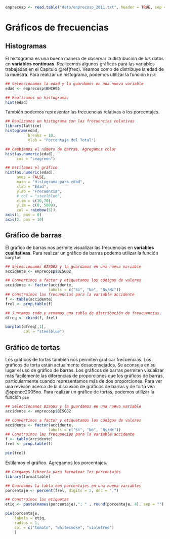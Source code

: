 ```r
enprecosp <- read.table("data/enprecosp_2011.txt", header = TRUE, sep = "|")
```

# Gráficos de frecuencias

## Histogramas

El histograma es una buena manera de observar la distribución de los datos en **variables contínuas**. Realicemos algunos gráficos para las variables trabajadas en el Capítulo \@ref(frec). Veamos como de distribuye la edad de la muestra. Para realizar un histograma, podemos utilizar la función `hist`

```r
## Seleccionamos la edad y la guardamos en una nueva variable
edad <- enprecosp$BHCH05

## Realizamos un histograma.
hist(edad)
```

También podemos representar las frecuencias relativas o los porcentajes.

```r
## Realizamos un histograma con las frecuencias relativas
library(lattice)
histogram(edad,
          breaks = 10,
          ylab = "Porcentaje del Total")

## Cambiamos el número de barras. Agregamos color
hist(as.numeric(edad),
     col = "seagreen")

## Estilamos el gráfico
hist(as.numeric(edad),
     axes = FALSE,
     main = "Histograma para edad",
     xlab = "Edad",
     ylab = "Frecuencia",
     # col = "steelblue",
     xlim = c(10,70),
     ylim = c(0, 5000),
     col = rainbow(5))
axis(1, pos = 0)
axis(2, pos = 10)
```

## Gráfico de barras

El gráfico de barras nos permite visualizar las frecuencias en **variables cualitativas**. Para realizar un gráfico de barras podemo utilizar la función `barplot`

```r
## Seleccionamos BISG02 y la guardamos en una nueva variable
accidente <- enprecosp$BISG02

## Convertimos a factor y etiquetamos los códigos de valores
accidente <- factor(accidente,
                   labels = c("Sí", "No", "Ns/Nc"))
## Construimos las frecuencias para la variable accidente
f <- table(accidente)
frel <- prop.table(f)

## Juntamos todo y armamos una tabla de distribución de freucuencias.
dfreq <- cbind(f, frel)

barplot(dfreq[,1],
        col = "steelblue")
```

## Gráfico de tortas
Los gráficos de tortas también nos permiten graficar frecuencias. Los gráficos de torta están actualmente desaconsejados. Se aconseja en su lugar el uso de gráfico de barras. Los gráficos de barras permiten visualizar más facilemente las diferencias de proporciones que los gráficos de barras, particularmente cuando representamos más de dos proporciones. Para ver una revisión acerca de la discusión de gráficos de barras y de torta vea @spence2005no. Para realizar un gráfico de tortas, podemos utilizar la función `pie`

```r
## Seleccionamos BISG02 y la guardamos en una nueva variable
accidente <- enprecosp$BISG02

## Convertimos a factor y etiquetamos los códigos de valores
accidente <- factor(accidente,
                   labels = c("Sí", "No", "Ns/Nc"))
## Construimos las frecuencias para la variable accidente
f <- table(accidente)
frel <- prop.table(f)

pie(frel)
```

Estilamos el gráfico. Agregamos los porcentajes.

```r
## Cargamos librería para formatear los porcentajes
library(formattable)

## Guardamos la tabla con porcentajes en una nueva variables
porcentaje <- percent(frel, digits = 2, dec = ",")

## Construimos las etiquetas
etiq <- paste(names(porcentaje),"; " , round(porcentaje, 4), sep = "")

pie(porcentaje,
    labels = etiq,
    radius = 1,
    col = c("tomato", "whitesmoke", "violetred")
    )
```


